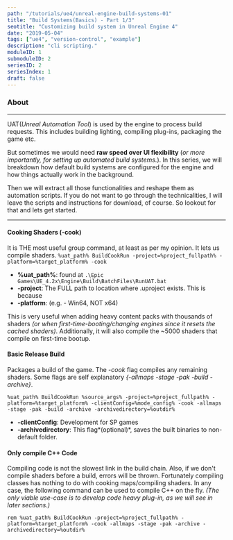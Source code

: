 ```yaml
---
path: "/tutorials/ue4/unreal-engine-build-systems-01"
title: "Build Systems(Basics) - Part 1/3"
seotitle: "Customizing build system in Unreal Engine 4"
date: "2019-05-04"
tags: ["ue4", "version-control", "example"]
description: "cli scripting."
moduleID: 1
submoduleID: 2
seriesID: 2
seriesIndex: 1
draft: false
---
```



### About
---

UAT(*Unreal Automation Tool*) is used by the engine to process build requests. This includes building lighting, compiling plug-ins, packaging the game etc. 

But sometimes we would need **raw speed over UI flexibility** (*or more importantly, for setting up automated build systems.*).
In this series, we will breakdown how default build systems are configured for the engine and how things actually work in the background.

Then we will extract all those functionalities and reshape them as automation scripts. If you do not want to go through the technicalities, I will leave the scripts and instructions for download, of course.
So lookout for that and lets get started.

<Alert
	head="Shader Instances !!!"
	body="For all Instances, the master material is compiled exactly once. Use these often to save build time."
/>

---
#### Cooking Shaders (-cook)

It is THE most useful group command, at least as per my opinion. It lets us compile shaders.
`%uat_path% BuildCookRun -project=%project_fullpath% -platform=%target_platform% -cook`

- **%uat_path%**: found at `.\Epic Games\UE_4.2x\Engine\Build\BatchFiles\RunUAT.bat`
- **-project**: The FULL path to location where .uproject exists. This is because 
- **-platform**: (e.g. - Win64, NOT x64)

This is very useful when adding heavy content packs with thousands of shaders 
*(or when first-time-booting/changing engines since it resets the cached shaders)*.
Additionally, it will also compile the ~5000 shaders that compile on first-time bootup.

#### Basic Release Build

Packages a build of the game. The *-cook* flag compiles any remaining shaders.
Some flags are self explanatory *{-allmaps -stage -pak -build -archive}*.

```batch
%uat_path% BuildCookRun %source_args% -project=%project_fullpath% -platform=%target_platform% -clientConfig=%mode_config% -cook -allmaps -stage -pak -build -archive -archivedirectory=%outdir%
```

- **-clientConfig**: Development for SP games
- **-archivedirectory**: This flag*(optional)*, saves the built binaries to non-default folder.

#### Only compile C++ Code

Compiling code is not the slowest link in the build chain.
Also, if we don't compile shaders before a build, errors will be thrown.
Fortunately compiling classes has nothing to do with cooking maps/compiling shaders.
In any case, the following command can be used to compile C++ on the fly.
*(The only viable use-case is to develop code heavy plug-in, as we will see in later sections.)*

```batch
rem %uat_path% BuildCookRun -project=%project_fullpath% -platform=%target_platform% -cook -allmaps -stage -pak -archive -archivedirectory=%outdir%
```